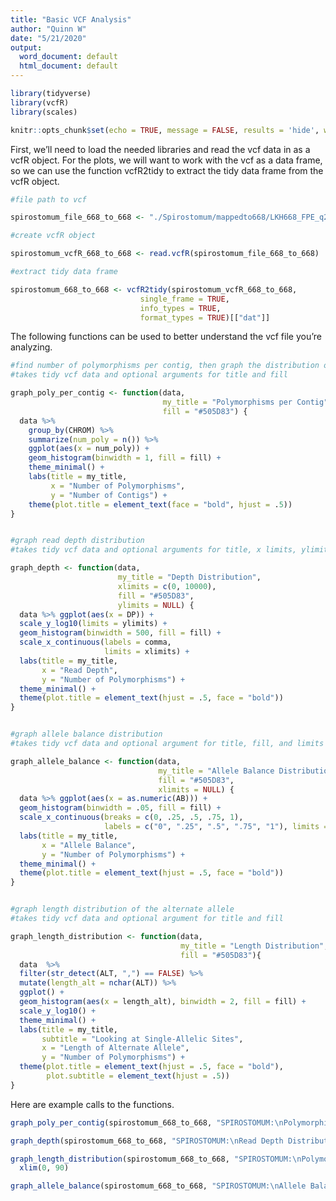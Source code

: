 ```yaml
---
title: "Basic VCF Analysis"
author: "Quinn W"
date: "5/21/2020"
output:
  word_document: default
  html_document: default
---
```


```r

library(tidyverse)
library(vcfR)
library(scales)

knitr::opts_chunk$set(echo = TRUE, message = FALSE, results = 'hide', warning = FALSE)

```

First, we'll need to load the needed libraries and read the vcf data in as a vcfR object. For the plots, we will want to work with the vcf as a data frame, so we can use the function vcfR2tidy to extract the tidy data frame from the vcfR object.

```r


#file path to vcf

spirostomum_file_668_to_668 <- "./Spirostomum/mappedto668/LKH668_FPE_q24_minlen125.fastq.gz_LKH668_Filtered.UC.Final.NTD.ORF.fasta_deduped_filtered.vcf.recode.vcf"

#create vcfR object

spirostomum_vcfR_668_to_668 <- read.vcfR(spirostomum_file_668_to_668)

#extract tidy data frame

spirostomum_668_to_668 <- vcfR2tidy(spirostomum_vcfR_668_to_668, 
                             single_frame = TRUE, 
                             info_types = TRUE, 
                             format_types = TRUE)[["dat"]]


```

The following functions can be used to better understand the vcf file you're analyzing. 

```r

#find number of polymorphisms per contig, then graph the distribution of the number of polymorphisms per contig
#takes tidy vcf data and optional arguments for title and fill

graph_poly_per_contig <- function(data, 
                                  my_title = "Polymorphisms per Contig", 
                                  fill = "#505D83") {
  data %>% 
    group_by(CHROM) %>%
    summarize(num_poly = n()) %>%
    ggplot(aes(x = num_poly)) + 
    geom_histogram(binwidth = 1, fill = fill) +
    theme_minimal() +
    labs(title = my_title,
         x = "Number of Polymorphisms",
         y = "Number of Contigs") +
    theme(plot.title = element_text(face = "bold", hjust = .5))
}


#graph read depth distribution
#takes tidy vcf data and optional arguments for title, x limits, ylimits, and fill

graph_depth <- function(data, 
                        my_title = "Depth Distribution", 
                        xlimits = c(0, 10000), 
                        fill = "#505D83",
                        ylimits = NULL) {
  data %>% ggplot(aes(x = DP)) + 
  scale_y_log10(limits = ylimits) + 
  geom_histogram(binwidth = 500, fill = fill) + 
  scale_x_continuous(labels = comma, 
                     limits = xlimits) +
  labs(title = my_title, 
       x = "Read Depth", 
       y = "Number of Polymorphisms") +
  theme_minimal() +
  theme(plot.title = element_text(hjust = .5, face = "bold")) 
}


#graph allele balance distribution 
#takes tidy vcf data and optional argument for title, fill, and limits 

graph_allele_balance <- function(data, 
                                 my_title = "Allele Balance Distribution", 
                                 fill = "#505D83", 
                                 xlimits = NULL) {
  data %>% ggplot(aes(x = as.numeric(AB))) +
  geom_histogram(binwidth = .05, fill = fill) +
  scale_x_continuous(breaks = c(0, .25, .5, .75, 1),
                     labels = c("0", ".25", ".5", ".75", "1"), limits = xlimits) +
  labs(title = my_title, 
       x = "Allele Balance", 
       y = "Number of Polymorphisms") +
  theme_minimal() +
  theme(plot.title = element_text(hjust = .5, face = "bold")) 
}


#graph length distribution of the alternate allele
#takes tidy vcf data and optional argument for title and fill 

graph_length_distribution <- function(data, 
                                      my_title = "Length Distribution", 
                                      fill = "#505D83"){
  data  %>% 
  filter(str_detect(ALT, ",") == FALSE) %>%
  mutate(length_alt = nchar(ALT)) %>%
  ggplot() +
  geom_histogram(aes(x = length_alt), binwidth = 2, fill = fill) + 
  scale_y_log10() + 
  theme_minimal() +
  labs(title = my_title,
       subtitle = "Looking at Single-Allelic Sites",
       x = "Length of Alternate Allele",
       y = "Number of Polymorphisms") +
  theme(plot.title = element_text(hjust = .5, face = "bold"),
        plot.subtitle = element_text(hjust = .5)) 
}

```

Here are example calls to the functions. 

```r

graph_poly_per_contig(spirostomum_668_to_668, "SPIROSTOMUM:\nPolymorphisms per Contig for LKH668 Reads\n Mapped to LKH668 Reference", fill = "#426DE6") + ylim(limits = c(0,160)) + xlim(limits = c(0,80))

graph_depth(spirostomum_668_to_668, "SPIROSTOMUM:\nRead Depth Distribution for LKH668 Reads\n Mapped to LKH668 Reference", fill = "#426DE6") + xlim(limits = c(0, 6000))

graph_length_distribution(spirostomum_668_to_668, "SPIROSTOMUM:\nPolymorphism Length Distribution for LKH668 Reads\n Mapped to LKH668 Reference", fill = "#426DE6") + 
  xlim(0, 90)

graph_allele_balance(spirostomum_668_to_668, "SPIROSTOMUM:\nAllele Balance Distribution for LKH668 Reads\n Mapped to LKH668 Reference", fill = "#426DE6") 



```

